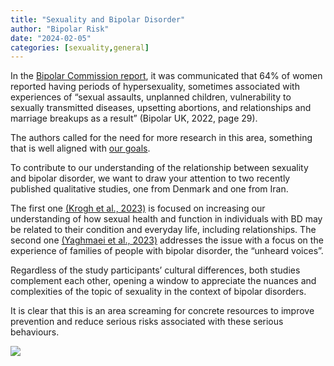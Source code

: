 ```yaml
---
title: "Sexuality and Bipolar Disorder"
author: "Bipolar Risk"
date: "2024-02-05"
categories: [sexuality,general]
---
```


In the [Bipolar Commission report](https://www.bipolaruk.org/Handlers/Download.ashx?IDMF=d4fd68a7-ffae-42bb-acf4-f7be3d903f02), it was communicated that 64% of women reported having periods of hypersexuality, sometimes associated with experiences of “sexual assaults, unplanned children, vulnerability to sexually transmitted diseases, upsetting abortions, and relationships and marriage breakups as a result” (Bipolar UK, 2022, page 29). 

The authors called for the need for more research in this area, something that is well aligned with [our goals](https://lucianico.github.io/bipolarvirtual/). 

  
To contribute to our understanding of the relationship between sexuality and bipolar disorder, we want to draw your attention to two recently published qualitative studies, one from Denmark and one from Iran. 

  

The first one [(Krogh et al., 2023)](https://journalbipolardisorders.springeropen.com/articles/10.1186/s40345-023-00285-9) is focused on increasing our understanding of how sexual health and function in individuals with BD may be related to their condition and everyday life, including relationships. 
The second one [(Yaghmaei et al., 2023)](https://onlinelibrary.wiley.com/doi/10.1111/bdi.13369) addresses the issue with a focus on the experience of families of people with bipolar disorder, the “unheard voices”. 

  
Regardless of the study participants' cultural differences, both studies complement each other, opening a window to appreciate the nuances and complexities of the topic of sexuality in the context of bipolar disorders. 

  
It is clear that this is an area screaming for concrete resources to improve prevention and reduce serious risks associated with these serious behaviours. 

 
![](atardecer2.jpg)

